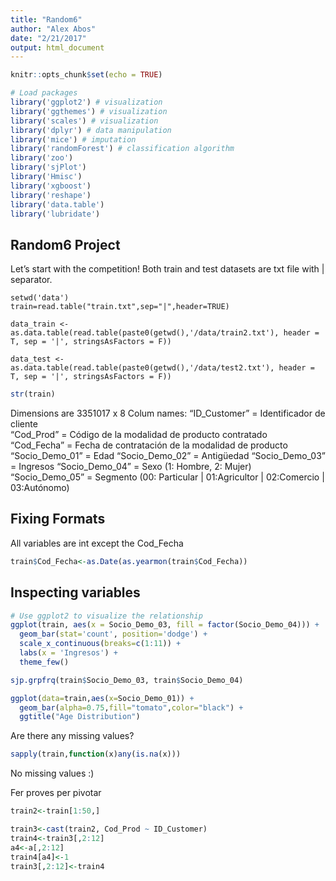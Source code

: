 ```yaml
---
title: "Random6"
author: "Alex Abos"
date: "2/21/2017"
output: html_document
---
```


```r
knitr::opts_chunk$set(echo = TRUE)
```

```r
# Load packages
library('ggplot2') # visualization
library('ggthemes') # visualization
library('scales') # visualization
library('dplyr') # data manipulation
library('mice') # imputation
library('randomForest') # classification algorithm
library('zoo')
library('sjPlot')
library('Hmisc')
library('xgboost')
library('reshape')
library('data.table')
library('lubridate')
```


## Random6 Project

Let's start with the competition! Both train and test datasets are txt file with | separator. 

```train
setwd('data')
train=read.table("train.txt",sep="|",header=TRUE)

data_train <- as.data.table(read.table(paste0(getwd(),'/data/train2.txt'), header = T, sep = '|', stringsAsFactors = F))

data_test <- as.data.table(read.table(paste0(getwd(),'/data/test2.txt'), header = T, sep = '|', stringsAsFactors = F))

```

```r
str(train)
```

Dimensions are 3351017 x 8
Colum names: 
"ID_Customer" = Identificador de cliente  
"Cod_Prod" = Código de la modalidad de producto contratado      
"Cod_Fecha" = Fecha de contratación de la modalidad de producto   
"Socio_Demo_01" = Edad
"Socio_Demo_02" = Antigüedad
"Socio_Demo_03" = Ingresos
"Socio_Demo_04" = Sexo (1: Hombre, 2: Mujer)
"Socio_Demo_05" = Segmento (00: Particular | 01:Agricultor | 02:Comercio | 03:Autónomo)

## Fixing Formats

All variables are int except the Cod_Fecha

```r
train$Cod_Fecha<-as.Date(as.yearmon(train$Cod_Fecha))
```

## Inspecting variables

```r
# Use ggplot2 to visualize the relationship 
ggplot(train, aes(x = Socio_Demo_03, fill = factor(Socio_Demo_04))) +
  geom_bar(stat='count', position='dodge') +
  scale_x_continuous(breaks=c(1:11)) +
  labs(x = 'Ingresos') +
  theme_few()
```

```r
sjp.grpfrq(train$Socio_Demo_03, train$Socio_Demo_04)
```

```r
ggplot(data=train,aes(x=Socio_Demo_01)) + 
  geom_bar(alpha=0.75,fill="tomato",color="black") +
  ggtitle("Age Distribution") 
```



Are there any missing values?
```r
sapply(train,function(x)any(is.na(x)))
```

No missing values :)

Fer proves per pivotar

```r
train2<-train[1:50,]
```

```r
train3<-cast(train2, Cod_Prod ~ ID_Customer)
train4<-train3[,2:12] 
a4<-a[,2:12]
train4[a4]<-1
train3[,2:12]<-train4
```

